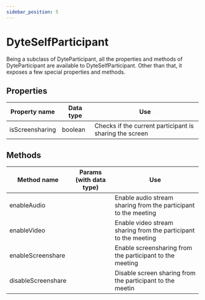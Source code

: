 ```yaml
---
sidebar_position: 5
---
```


# DyteSelfParticipant

Being a subclass of DyteParticipant, all the properties and methods of DyteParticipant are available to DyteSelfParticipant. Other than that, it exposes a few special properties and methods.

## Properties

| Property name   | Data type | Use                                                     |
| --------------- | --------- | ------------------------------------------------------- |
| isScreensharing | boolean   | Checks if the current participant is sharing the screen |

## Methods

| Method name        | Params (with data type) | Use                                                             |
| ------------------ | ----------------------- | --------------------------------------------------------------- |
| enableAudio        |                         | Enable audio stream sharing from the participant to the meeting |
| enableVideo        |                         | Enable video stream sharing from the participant to the meeting |
| enableScreenshare  |                         | Enable screensharing from the participant to the meeting        |
| disableScreenshare |                         | Disable screen sharing from the participant to the meetin       |
